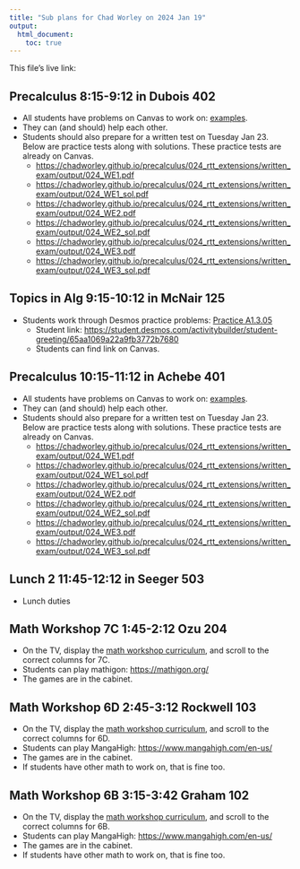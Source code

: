 ```yaml
---
title: "Sub plans for Chad Worley on 2024 Jan 19"
output: 
  html_document:
    toc: true
---
```


This file's live link: 

## Precalculus 8:15-9:12 in Dubois 402

* All students have problems on Canvas to work on: [examples](https://chadworley.github.io/precalculus/024_rtt_extensions/024_shared1.html).
* They can (and should) help each other.
* Students should also prepare for a written test on Tuesday Jan 23. Below are practice tests along with solutions. These practice tests are already on Canvas.
  * [https://chadworley.github.io/precalculus/024_rtt_extensions/written_exam/output/024_WE1.pdf](https://chadworley.github.io/precalculus/024_rtt_extensions/written_exam/output/024_WE1.pdf)
  * [https://chadworley.github.io/precalculus/024_rtt_extensions/written_exam/output/024_WE1_sol.pdf](https://chadworley.github.io/precalculus/024_rtt_extensions/written_exam/output/024_WE1_sol.pdf)
  * [https://chadworley.github.io/precalculus/024_rtt_extensions/written_exam/output/024_WE2.pdf](https://chadworley.github.io/precalculus/024_rtt_extensions/written_exam/output/024_WE2.pdf)
  * [https://chadworley.github.io/precalculus/024_rtt_extensions/written_exam/output/024_WE2_sol.pdf](https://chadworley.github.io/precalculus/024_rtt_extensions/written_exam/output/024_WE2_sol.pdf)
  * [https://chadworley.github.io/precalculus/024_rtt_extensions/written_exam/output/024_WE3.pdf](https://chadworley.github.io/precalculus/024_rtt_extensions/written_exam/output/024_WE2.pdf)
  * [https://chadworley.github.io/precalculus/024_rtt_extensions/written_exam/output/024_WE3_sol.pdf](https://chadworley.github.io/precalculus/024_rtt_extensions/written_exam/output/024_WE2_sol.pdf)
  
## Topics in Alg 9:15-10:12 in McNair 125

* Students work through Desmos practice problems: [Practice A1.3.05](https://student.desmos.com/activitybuilder/student-greeting/65aa1069a22a9fb3772b7680)
  * Student link: [https://student.desmos.com/activitybuilder/student-greeting/65aa1069a22a9fb3772b7680](https://student.desmos.com/activitybuilder/student-greeting/65aa1069a22a9fb3772b7680)
  * Students can find link on Canvas.

## Precalculus 10:15-11:12 in Achebe 401

* All students have problems on Canvas to work on: [examples](https://chadworley.github.io/precalculus/024_rtt_extensions/024_shared1.html).
* They can (and should) help each other.
* Students should also prepare for a written test on Tuesday Jan 23. Below are practice tests along with solutions. These practice tests are already on Canvas.
  * [https://chadworley.github.io/precalculus/024_rtt_extensions/written_exam/output/024_WE1.pdf](https://chadworley.github.io/precalculus/024_rtt_extensions/written_exam/output/024_WE1.pdf)
  * [https://chadworley.github.io/precalculus/024_rtt_extensions/written_exam/output/024_WE1_sol.pdf](https://chadworley.github.io/precalculus/024_rtt_extensions/written_exam/output/024_WE1_sol.pdf)
  * [https://chadworley.github.io/precalculus/024_rtt_extensions/written_exam/output/024_WE2.pdf](https://chadworley.github.io/precalculus/024_rtt_extensions/written_exam/output/024_WE2.pdf)
  * [https://chadworley.github.io/precalculus/024_rtt_extensions/written_exam/output/024_WE2_sol.pdf](https://chadworley.github.io/precalculus/024_rtt_extensions/written_exam/output/024_WE2_sol.pdf)
  * [https://chadworley.github.io/precalculus/024_rtt_extensions/written_exam/output/024_WE3.pdf](https://chadworley.github.io/precalculus/024_rtt_extensions/written_exam/output/024_WE2.pdf)
  * [https://chadworley.github.io/precalculus/024_rtt_extensions/written_exam/output/024_WE3_sol.pdf](https://chadworley.github.io/precalculus/024_rtt_extensions/written_exam/output/024_WE2_sol.pdf)

## Lunch 2 11:45-12:12 in Seeger 503

* Lunch duties

## Math Workshop 7C 1:45-2:12 Ozu 204

* On the TV, display the [math workshop curriculum](https://docs.google.com/spreadsheets/d/1toFPp7NyFy9iAHSyK8UATmdQ_yiWGjwF5zT673RWvW8/edit?usp=sharing){target="_blank"}, and scroll to the correct columns for 7C.
* Students can play mathigon: [https://mathigon.org/](https://mathigon.org/)
* The games are in the cabinet.

## Math Workshop 6D 2:45-3:12 Rockwell 103

* On the TV, display the [math workshop curriculum](https://docs.google.com/spreadsheets/d/1toFPp7NyFy9iAHSyK8UATmdQ_yiWGjwF5zT673RWvW8/edit?usp=sharing){target="_blank"}, and scroll to the correct columns for 6D.
* Students can play MangaHigh: [https://www.mangahigh.com/en-us/](https://www.mangahigh.com/en-us/)
* The games are in the cabinet.
* If students have other math to work on, that is fine too.


## Math Workshop 6B 3:15-3:42 Graham 102

* On the TV, display the [math workshop curriculum](https://docs.google.com/spreadsheets/d/1toFPp7NyFy9iAHSyK8UATmdQ_yiWGjwF5zT673RWvW8/edit?usp=sharing){target="_blank"}, and scroll to the correct columns for 6B.
* Students can play MangaHigh: [https://www.mangahigh.com/en-us/](https://www.mangahigh.com/en-us/)
* The games are in the cabinet.
* If students have other math to work on, that is fine too.
